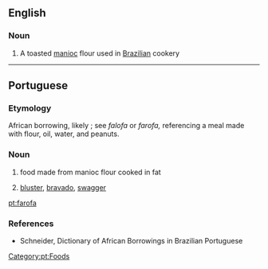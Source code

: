 ==English==

===Noun===
{{wikipedia}}
{{en-noun|-}}

# A toasted [[manioc]] flour used in [[Brazilian]] cookery

----

==Portuguese==

===Etymology===
African borrowing, likely {{etyl|bnt|pt}}; see {{etyl|kmb|pt}} ''falofa'' or ''farofa,'' referencing a meal made with flour, oil, water, and peanuts.

===Noun===
{{pt-noun|f}}

# {{label|pt|Brazil}} food made from manioc flour cooked in fat
# [[bluster]], [[bravado]], [[swagger]]

[[Category:pt:Foods]]

[[pt:farofa]]

===References===
* Schneider, Dictionary of African Borrowings in Brazilian Portuguese